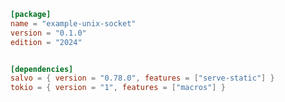 
```toml  title="unix-socket/Cargo.toml"
[package]
name = "example-unix-socket"
version = "0.1.0"
edition = "2024"


[dependencies]
salvo = { version = "0.78.0", features = ["serve-static"] }
tokio = { version = "1", features = ["macros"] }

```